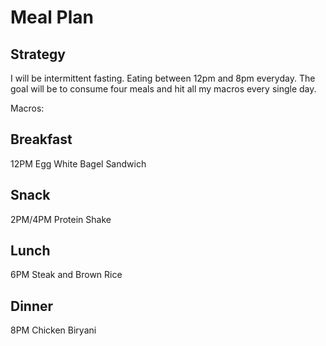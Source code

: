 # Meal Plan

## Strategy

I will be intermittent fasting. Eating between 12pm and 8pm everyday. The goal will be to consume four meals and hit all my macros every single day.

Macros:


## Breakfast

12PM
Egg White Bagel Sandwich

## Snack

2PM/4PM
Protein Shake

## Lunch

6PM
Steak and Brown Rice

## Dinner

8PM
Chicken Biryani
